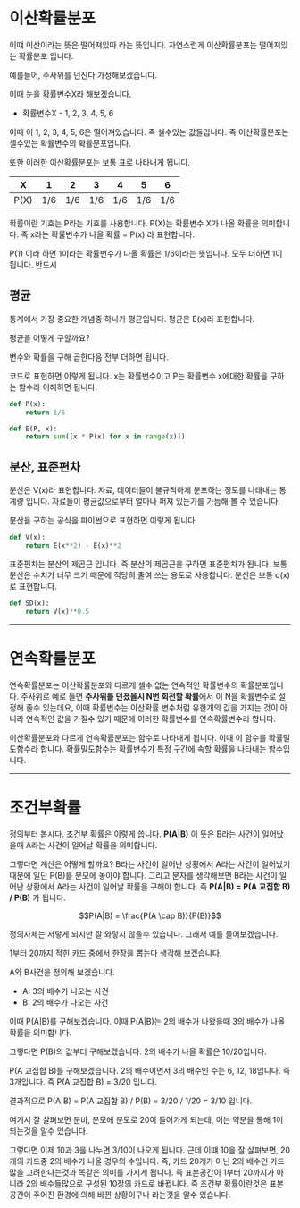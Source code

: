 # 이산확률분포
이떄 이산이라는 뜻은 떨어져있따 라는 뜻입니다. 자연스럽게 이산확률분포는 떨어져있는 확률분포 입니다.

예를들어, 주사위를 던진다 가정해보겠습니다.

이때 눈을 확률변수X라 해보겠습니다.

* 확률변수X - 1, 2, 3, 4, 5, 6

이때 이 1, 2, 3, 4, 5, 6은 떨어져있습니다. 즉 셀수있는 값들입니다. 즉 이산확률분포는 셀수있는 확률변수의 확률분포입니다.

또한 이러한 이산확률분포는 보통 표로 나타내게 됩니다.

| X | 1 | 2 | 3 | 4 | 5 | 6 |
|---|---|---|---|---|---|---|
| P(X) | 1/6 | 1/6 | 1/6 | 1/6 | 1/6 | 1/6 |

확률이란 기호는 P라는 기호를 사용합니다. P(X)는 확률변수 X가 나올 확률을 의미합니다. 즉 x라는 확률변수가 나올 확률 = P(x) 라 표현합니다.

P(1) 이라 하면 1이라는 확률변수가 나올 확률은 1/6이라는 뜻입니다. 모두 더하면 1이 됩니다. 반드시

## 평균
통계에서 가장 중요한 개념중 하나가 평균입니다. 평균은 E(x)라 표현합니다.

평균을 어떻게 구할까요?

변수와 확률을 구해 곱한다음 전부 더하면 됩니다.

코드로 표현하면 이렇게 됩니다. x는 확률변수이고 P는 확률변수 x에대한 확률을 구하는 함수라 이해하면 됩니다.

```python
def P(x):
    return 1/6

def E(P, x):
    return sum([x * P(x) for x in range(x)])
```

## 분산, 표준편차
분산은 V(x)라 표현합니다. 자료, 데이터들이 불규칙하게 분포하는 정도를 나태내는 통계량 입니다. 자료들이 평균값으로부터 얼마나 퍼져 있는가를 가늠해 볼 수 있습니다.

분산을 구하는 공식을 파이썬으로 표현하면 이렇게 됩니다.

```python
def V(x):
    return E(x**2) - E(x)**2
```

표준편차는 분산의 제곱근 입니다. 즉 분산의 제곱근을 구하면 표준편차가 됩니다. 보통 분산은 수치가 너무 크기 때문에 적당히 줄여 쓰는 용도로 사용합니다. 분산은 보통 σ(x)로 표현합니다.

```python
def SD(x):
    return V(x)**0.5
```

***

# 연속확률분포
연속확률분포는 이산확률분포와 다르게 셀수 없는 연속적인 확률변수의 확률분포입니다. 주사위로 예로 들면 **주사위를 던졌을시 N번 회전할 확률**에서 이 N을 확률변수로 설정해 줄수 있는데요, 이때 확률변수는 이산확률 변수처럼 유한개의 값을 가지는 것이 아니라 연속적인 값을 가질수 있기 때문에 이러한 확률변수를 연속확률변수라 합니다.

이산확률분포와 다르게 연속확률분포는 함수로 나타내게 됩니다. 이때 이 함수를 확률밀도함수라 합니다. 확률밀도함수는 확률변수가 특정 구간에 속할 확률을 나타내는 함수입니다.


***

# 조건부확률
정의부터 봅시다. 조건부 확률은 이렇게 씁니다. **P(A|B)** 이 뜻은 B라는 사건이 일어났을때 A라는 사건이 일어날 확률을 의미합니다.

그렇다면 계산은 어떻게 할까요? B라는 사건이 일어난 상황에서 A라는 사건이 일어났기 때문에 일단 P(B)를 분모에 놓아야 합니다. 그리고 분자를 생각해보면 B라는 사건이 일어난 상황에서 A라는 사건이 일어날 확률을 구해야 합니다. 즉 **P(A|B) = P(A 교집합 B) / P(B)** 가 됩니다.

```math
P(A|B) = \frac{P(A \cap B)}{P(B)}
```


정의자체는 저렇게 되지만 잘 와닿지 않을수 있습니다. 그래서 예를 들어보겠습니다.

1부터 20까지 적힌 카드 중에서 한장을 뽑는다 생각해 보겠습니다.

A와 B사건을 정의해 보겠습니다.

* A: 3의 배수가 나오는 사건
* B: 2의 배수가 나오는 사건

이때 P(A|B)를 구해보겠습니다. 이때 P(A|B)는 2의 배수가 나왔을때 3의 배수가 나올 확률을 의미합니다.

그렇다면 P(B)의 값부터 구해보겠습니다. 2의 배수가 나올 확률은 10/20입니다.

P(A 교집합 B)를 구해보겠습니다. 2의 배수이면서 3의 배수인 수는 6, 12, 18입니다. 즉 3개입니다. 즉 P(A 교집합 B) = 3/20 입니다.

결과적으로 P(A|B) = P(A 교집합 B) / P(B) = 3/20 / 1/20 = 3/10 입니다.

여기서 잘 살펴보면 분바, 분모에 분모로 20이 들어가게 되는데, 이는 약분을 통해 1이 되는것을 알수 있습니다.

그렇다면 이제 10과 3을 나누면 3/10이 나오게 됩니다. 근데 이떄 10을 잘 살펴보면, 20개의 카드중 2의 배수가 나올 경우의 수입니다. 즉, 카드 20개가 아닌 2의 배수인 카드많을 고려한다는것과 똑같은 의미를 가지게 됩니다. 즉 표본공간이 1부터 20까지가 아니라 2의 배수들많으로 구성된 10장의 카드로 바뀝니다. 즉 조건부 확률이란것은 표본공간이 주어진 환경에 의해 바뀐 상황이구나 라는것을 알수 있습니다.







